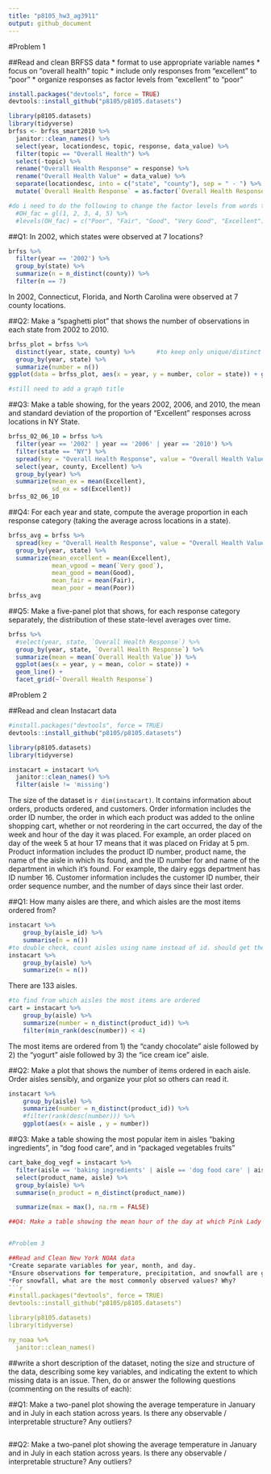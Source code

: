 ```yaml
---
title: "p8105_hw3_ag3911"
output: github_document
---
```


#Problem 1

##Read and clean BRFSS data
* format to use appropriate variable names
* focus on "overall health" topic
* include only responses from "excellent" to "poor"
* organize responses as factor levels from "excellent" to "poor"
```r
install.packages("devtools", force = TRUE)
devtools::install_github("p8105/p8105.datasets")

library(p8105.datasets)
library(tidyverse)
brfss <- brfss_smart2010 %>%
  janitor::clean_names() %>%
  select(year, locationdesc, topic, response, data_value) %>%
  filter(topic == "Overall Health") %>% 
  select(-topic) %>%
  rename("Overall Health Response" = response) %>%
  rename("Overall Health Value" = data_value) %>%
  separate(locationdesc, into = c("state", "county"), sep = " - ") %>% 
  mutate(`Overall Health Response` = as.factor(`Overall Health Response`)) 

#do i need to do the following to change the factor levels from words to numbers? 
  #OH_fac = gl(1, 2, 3, 4, 5) %>%
  #levels(OH_fac) = c("Poor", "Fair", "Good", "Very Good", "Excellent")
```

##Q1: In 2002, which states were observed at 7 locations?

```r
brfss %>%
  filter(year == '2002') %>%
  group_by(state) %>%
  summarize(n = n_distinct(county)) %>%
  filter(n == 7)
```
In 2002, Connecticut, Florida, and North Carolina were observed at 7 county locations. 

##Q2: Make a “spaghetti plot” that shows the number of observations in each state from 2002 to 2010.

```r
brfss_plot = brfss %>%
  distinct(year, state, county) %>%      #to keep only unique/distinct rows 
  group_by(year, state) %>%
  summarize(number = n())
ggplot(data = brfss_plot, aes(x = year, y = number, color = state)) + geom_line() 

#still need to add a graph title 
```


##Q3: Make a table showing, for the years 2002, 2006, and 2010, the mean and standard deviation of the proportion of “Excellent” responses across locations in NY State.
```r
brfss_02_06_10 = brfss %>%
  filter(year == '2002' | year == '2006' | year == '2010') %>%
  filter(state == "NY") %>%
  spread(key = "Overall Health Response", value = "Overall Health Value") %>% 
  select(year, county, Excellent) %>% 
  group_by(year) %>%
  summarize(mean_ex = mean(Excellent), 
            sd_ex = sd(Excellent))
brfss_02_06_10
```

##Q4: For each year and state, compute the average proportion in each response category (taking the average across locations in a state). 

```r
brfss_avg = brfss %>%
  spread(key = "Overall Health Response", value = "Overall Health Value") %>% 
  group_by(year, state) %>%
  summarize(mean_excellent = mean(Excellent), 
            mean_vgood = mean(`Very good`),
            mean_good = mean(Good),
            mean_fair = mean(Fair),
            mean_poor = mean(Poor))
brfss_avg
```

##Q5: Make a five-panel plot that shows, for each response category separately, the distribution of these state-level averages over time.

```r
brfss %>%
  #select(year, state, `Overall Health Response`) %>% 
  group_by(year, state, `Overall Health Response`) %>%
  summarize(mean = mean(`Overall Health Value`)) %>%
  ggplot(aes(x = year, y = mean, color = state)) +
  geom_line() + 
  facet_grid(~`Overall Health Response`)
```

#Problem 2

##Read and clean Instacart data
```r
#install.packages("devtools", force = TRUE)
devtools::install_github("p8105/p8105.datasets")

library(p8105.datasets)
library(tidyverse)

instacart = instacart %>%
  janitor::clean_names() %>%
  filter(aisle != 'missing')
```
The size of the dataset is `r dim(instacart)`. It contains information about orders, products ordered, and customers. Order information includes the order ID number, the order in which each product was added to the online shopping cart, whether or not reordering in the cart occurred, the day of the week and hour of the day it was placed. For example, an order placed on day of the week 5 at hour 17 means that it was placed on Friday at 5 pm. Product information includes the product ID number, product name, the name of the aisle in which its found, and the ID number for and name of the department in which it's found. For example, the dairy eggs department has ID number 16.  Customer information includes the customer ID number, their order sequence number, and the number of days since their last order. 

##Q1: How many aisles are there, and which aisles are the most items ordered from?

```r
instacart %>%
    group_by(aisle_id) %>%
    summarise(n = n())
#to double check, count aisles using name instead of id. should get the same number of aisles
instacart %>%      
    group_by(aisle) %>%
    summarize(n = n())
```
There are 133 aisles. 

```r
#to find from which aisles the most items are ordered
cart = instacart %>%
    group_by(aisle) %>%
    summarize(number = n_distinct(product_id)) %>%
    filter(min_rank(desc(number)) < 4)
```
The most items are ordered from 1) the "candy chocolate" aisle followed by 2) the "yogurt" aisle followed by 3) the "ice cream ice" aisle.  

##Q2: Make a plot that shows the number of items ordered in each aisle. Order aisles sensibly, and organize your plot so others can read it.

```r
instacart %>%
    group_by(aisle) %>%
    summarize(number = n_distinct(product_id)) %>%
    #filter(rank(desc(number))) %>%
    ggplot(aes(x = aisle , y = number))
```

##Q3: Make a table showing the most popular item in aisles “baking ingredients”, in “dog food care”, and in “packaged vegetables fruits”
```r
cart_bake_dog_vegf = instacart %>%
  filter(aisle == 'baking ingredients' | aisle == 'dog food care' | aisle == 'packaged vegetables fruits') %>%
  select(product_name, aisle) %>% 
  group_by(aisle) %>%
  summarise(n_product = n_distinct(product_name))

  summarize(max = max(), na.rm = FALSE) 

##Q4: Make a table showing the mean hour of the day at which Pink Lady Apples and Coffee Ice Cream are ordered on each day of the week; format this table for human readers (i.e. produce a 2 x 7 table).


#Problem 3

##Read and Clean New York NOAA data 
*Create separate variables for year, month, and day. 
*Ensure observations for temperature, precipitation, and snowfall are given in reasonable units. 
*For snowfall, what are the most commonly observed values? Why?
```r
#install.packages("devtools", force = TRUE)
devtools::install_github("p8105/p8105.datasets")

library(p8105.datasets)
library(tidyverse)

ny_noaa %>% 
  janitor::clean_names()
```

##write a short description of the dataset, noting the size and structure of the data, describing some key variables, and indicating the extent to which missing data is an issue. Then, do or answer the following questions (commenting on the results of each):



##Q1: Make a two-panel plot showing the average temperature in January and in July in each station across years. Is there any observable / interpretable structure? Any outliers?
```r
```

##Q2: Make a two-panel plot showing the average temperature in January and in July in each station across years. Is there any observable / interpretable structure? Any outliers?
```r
```

